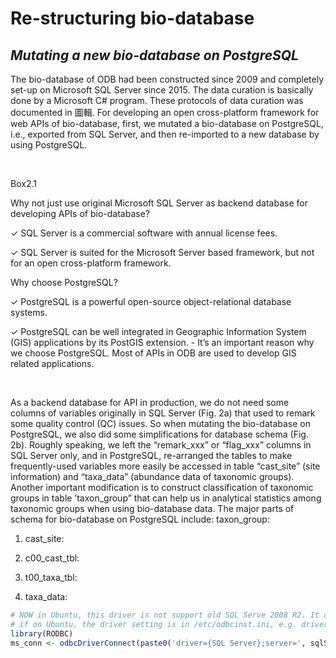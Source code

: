 
# **Re-structuring bio-database**

## *Mutating a new bio-database on PostgreSQL* 

The bio-database of ODB had been constructed since 2009 and completely set-up on Microsoft SQL Server since 2015. The data curation is basically done by a Microsoft C# program. These protocols of data curation was documented in 圖輯. For developing an open cross-platform framework for web APIs of bio-database, first, we mutated a bio-database on PostgreSQL, i.e., exported from SQL Server, and then re-imported to a new database by using PostgreSQL.

<br>

::: {.infobox data-latex=""}

:::: {.box_main custom-style="box1_main"}
Box2.1
::::

:::: {.box_submain custom-style="box1_sect"}
Why not just use original Microsoft SQL Server as backend database for developing APIs of bio-database?
::::

:::: {custom-style="box1"}
  &check; SQL Server is a commercial software with annual license fees.

  &check; SQL Server is suited for the Microsoft Server based framework, but not for an open cross-platform framework.  
::::

:::: {.box_submain custom-style="box1_sect"}
Why choose PostgreSQL?
::::

:::: {custom-style="box1"}
  &check; PostgreSQL is a powerful open-source object-relational database systems.

  &check; PostgreSQL can be well integrated in Geographic Information System (GIS) applications by its PostGIS extension.
  - It’s an important reason why we choose PostgreSQL. Most of APIs in ODB are used to develop GIS related applications.
::::

:::

<br>

As a backend database for API in production, we do not need some columns of variables originally in SQL Server (Fig. 2a) that used to remark some quality control (QC) issues. So when mutating the bio-database on PostgreSQL, we also did some simplifications for database schema (Fig. 2b). Roughly speaking, we left the “remark_xxx” or “flag_xxx” columns in SQL Server only, and in PostgreSQL, re-arranged the tables to make frequently-used variables more easily be accessed in table “cast_site” (site information) and “taxa_data” (abundance data of taxonomic groups). Another important modification is to construct classification of taxonomic groups in table ‘taxon_group” that can help us in analytical statistics among taxonomic groups when using bio-database data. The major parts of schema for bio-database on PostgreSQL include:
taxon_group: 

1. cast_site:

2. c00_cast_tbl:

3. t00_taxa_tbl:

4. taxa_data:

``` r
# NOW in Ubuntu, this driver is not support old SQL Serve 2008 R2. It only works in Windows
# if on Ubuntu, the driver setting is in /etc/odbcinst.ini, e.g. driver={ODBC Driver 18 for SQL Server}
library(RODBC)
ms_conn <- odbcDriverConnect(paste0('driver={SQL Server};server=', sqlServerHost,  ';database=', sqlServerDB, ';uid=', sqlServerUser, ';pwd=', sqlServerPass))

```